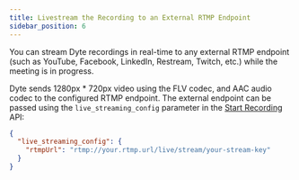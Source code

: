 ```yaml
---
title: Livestream the Recording to an External RTMP Endpoint
sidebar_position: 6
---
```


You can stream Dyte recordings in real-time to any external RTMP endpoint (such as YouTube, Facebook, LinkedIn, Restream, Twitch, etc.) while the meeting is in progress.

Dyte sends 1280px \* 720px video using the FLV codec, and AAC audio codec to the
configured RTMP endpoint. The external endpoint can be passed using the
`live_streaming_config` parameter in the
[Start Recording](/api/?v=v2#/operations/start_recording) API:

```json
{
  "live_streaming_config": {
    "rtmpUrl": "rtmp://your.rtmp.url/live/stream/your-stream-key"
  }
}
```

<head>
  <title>Livestream the Recording to an External RTMP Endpoint Guide</title>
</head>
